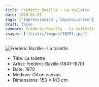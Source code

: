 ```yaml
---
title: Frédéric Bazille - La toilette
date: 1870-01-01
tags: ['Impressionism','Impressionism']
draft: false
summary: Frédéric Bazille - La toilette
images: ['/static/images/10291.jpg']
---
```


![Frédéric Bazille - La toilette](/static/images/10291.jpg)

* Title: La toilette
* Artist: Frédéric Bazille (1841-1870)
* Date: 1870
* Medium: Oil on canvas
* Dimensions: 153 × 143 cm


